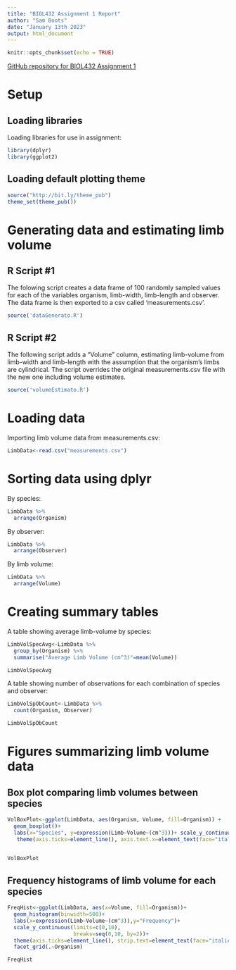```yaml
---
title: "BIOL432 Assignment 1 Report"
author: "Sam Boots"
date: "January 13th 2023"
output: html_document
---
```


```r
knitr::opts_chunk$set(echo = TRUE)
```

[GitHub repository for BIOL432 Assignment 1](https://github.com/SBootss/BIOL432_Assignment1)

# Setup

## Loading libraries
Loading libraries for use in assignment:
```r
library(dplyr)
library(ggplot2)
```
## Loading default plotting theme
```r
source("http://bit.ly/theme_pub")
theme_set(theme_pub())
```

# Generating data and estimating limb volume
## R Script #1
The folowing script creates a data frame of 100 randomly sampled values for each of the variables organism, limb-width, limb-length and observer. The data frame is then exported to a csv called 'measurements.csv'. 
```r
source('dataGenerato.R')
```

## R Script #2
The following script adds a "Volume" column, estimating limb-volume from limb-width and limb-length with the assumption that the organism's limbs are cylindrical. The script overrides the original measurements.csv file with the new one including volume estimates.
```r
source('volumeEstimato.R')
```

# Loading data
Importing limb volume data from measurements.csv:

```r
LimbData<-read.csv("measurements.csv")
```

# Sorting data using dplyr

By species:

```r
LimbData %>%
  arrange(Organism)
```
By observer:

```r
LimbData %>%
  arrange(Observer)
```
By limb volume:

```r
LimbData %>%
  arrange(Volume)
```
# Creating summary tables
A table showing average limb-volume by species:
```r
LimbVolSpecAvg<-LimbData %>%
  group_by(Organism) %>%
  summarise("Average Limb Volume (cm^3)"=mean(Volume))

LimbVolSpecAvg
```
A table showing number of observations for each combination of species and observer:
```r
LimbVolSpObCount<-LimbData %>%
  count(Organism, Observer)

LimbVolSpObCount
```
# Figures summarizing limb volume data

## Box plot comparing limb volumes between species
```r
VolBoxPlot<-ggplot(LimbData, aes(Organism, Volume, fill=Organism)) +
  geom_boxplot()+
  labs(x="Species", y=expression(Limb~Volume~(cm^3)))+ scale_y_continuous(limits=c(0,5000),breaks= seq(0,5000, by=500))+
   theme(axis.ticks=element_line(), axis.text.x=element_text(face="italic"))
  

VolBoxPlot
```

## Frequency histograms of limb volume for each species

```r
FreqHist<-ggplot(LimbData, aes(x=Volume, fill=Organism))+
  geom_histogram(binwidth=500)+
  labs(x=expression(Limb~Volume~(cm^3)),y="Frequency")+
  scale_y_continuous(limits=c(0,10),
                     breaks=seq(0,10, by=2))+
  theme(axis.ticks=element_line(), strip.text=element_text(face="italic"))+
  facet_grid(.~Organism)

FreqHist
```

